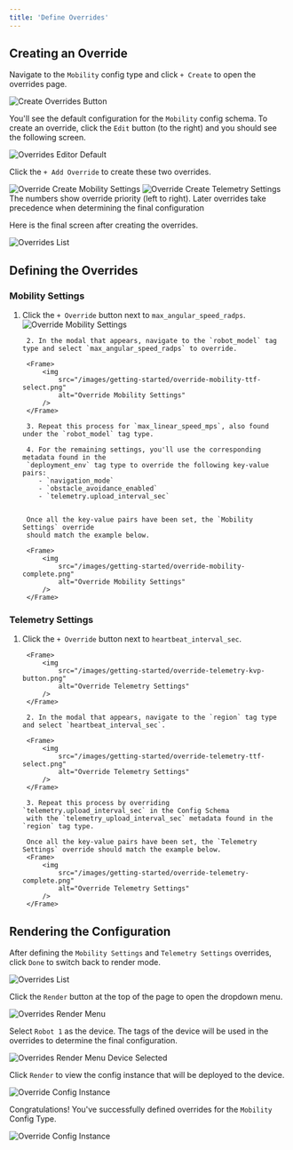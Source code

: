 ```yaml
---
title: 'Define Overrides'
---
```


## Creating an Override

Navigate to the `Mobility` config type and click `+ Create` to open the overrides page.

<Frame>
    <img
        src="/images/getting-started/create-overrides-button.png" 
        alt="Create Overrides Button" 
    />
</Frame>

You'll see the default configuration for the `Mobility` config schema. To create 
an override, click the `Edit` button (to the right) and 
you should see the following screen.

<Frame>
    <img
        src="/images/getting-started/overrides-editor-default.png" 
        alt="Overrides Editor Default" 
    />
</Frame>

Click the `+ Add Override` to create these two overrides.

<Tabs>
    <Tab title="Mobility Settings">
        <Frame>
            <img
        src="/images/getting-started/override-create-mobility-settings.png" 
        alt="Override Create Mobility Settings" 
            />
        </Frame>
    </Tab>
    <Tab title="Telemetry Settings">
        <Frame>
    <img
        src="/images/getting-started/override-create-telemetry-settings.png" 
        alt="Override Create Telemetry Settings" 
            />
        </Frame>
    </Tab>
</Tabs>

<Info>
    The numbers show override priority (left to right). Later overrides take precedence when determining the final configuration
</Info>

Here is the final screen after creating the overrides.

<Frame>
    <img
        src="/images/getting-started/overrides-list.png" 
        alt="Overrides List" 
    />
</Frame>

## Defining the Overrides

### Mobility Settings

1. Click the `+ Override` button next to `max_angular_speed_radps`.
        <Frame>
            <img
                src="/images/getting-started/override-mobility-override-button.png" 
                alt="Override Mobility Settings" 
            />
        </Frame>

        2. In the modal that appears, navigate to the `robot_model` tag type and select `max_angular_speed_radps` to override.

        <Frame>
            <img
                src="/images/getting-started/override-mobility-ttf-select.png" 
                alt="Override Mobility Settings" 
            />
        </Frame>

        3. Repeat this process for `max_linear_speed_mps`, also found under the `robot_model` tag type.

        4. For the remaining settings, you'll use the corresponding metadata found in the 
        `deployment_env` tag type to override the following key-value pairs:
           - `navigation_mode` 
           - `obstacle_avoidance_enabled` 
           - `telemetry.upload_interval_sec`


        Once all the key-value pairs have been set, the `Mobility Settings` override 
        should match the example below.

        <Frame>
            <img
                src="/images/getting-started/override-mobility-complete.png" 
                alt="Override Mobility Settings" 
            />
        </Frame>

### Telemetry Settings
1. Click the `+ Override` button next to `heartbeat_interval_sec`.
        
        <Frame>
            <img
                src="/images/getting-started/override-telemetry-kvp-button.png" 
                alt="Override Telemetry Settings" 
            />
        </Frame>
        
        2. In the modal that appears, navigate to the `region` tag type and select `heartbeat_interval_sec`.

        <Frame>
            <img
                src="/images/getting-started/override-telemetry-ttf-select.png" 
                alt="Override Telemetry Settings" 
            />
        </Frame>
        
        3. Repeat this process by overriding `telemetry.upload_interval_sec` in the Config Schema
        with the `telemetry_upload_interval_sec` metadata found in the `region` tag type.

        Once all the key-value pairs have been set, the `Telemetry Settings` override should match the example below.
        <Frame>
            <img
                src="/images/getting-started/override-telemetry-complete.png" 
                alt="Override Telemetry Settings" 
            />
        </Frame>


## Rendering the Configuration

After defining the `Mobility Settings` and `Telemetry Settings` overrides, click 
`Done` to switch back to render mode.

<Frame>
    <img
        src="/images/getting-started/overrides-list-render-mode.png" 
        alt="Overrides List" 
    />
</Frame>

Click the `Render` button at the top of the page to open the dropdown menu.

<Frame>
    <img
        src="/images/getting-started/overrides-render-menu.png" 
        alt="Overrides Render Menu" 
    />
</Frame>

Select `Robot 1` as the device. The tags of the device will be used in the overrides to 
determine the final configuration.

<Frame>
    <img
        src="/images/getting-started/overrides-render-menu-device-selected.png" 
        alt="Overrides Render Menu Device Selected" 
    />
</Frame>

Click `Render` to view the config instance that will be deployed to the device.

<Frame>
    <img
        src="/images/getting-started/override-config-instance.png" 
        alt="Override Config Instance" 
    />
</Frame>

Congratulations! You've successfully defined overrides for the `Mobility` Config Type.

<Frame>
    <img
        src="/images/getting-started/overrides-rendered-config-instance.png" 
        alt="Override Config Instance" 
    />
</Frame>

